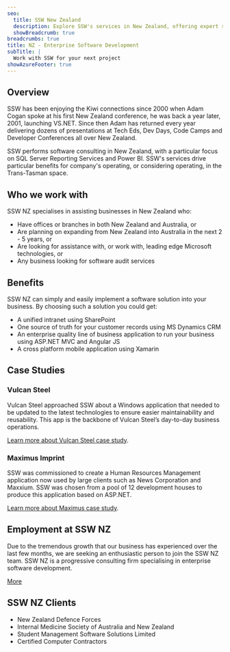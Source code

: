 ```yaml
---
seo:
  title: SSW New Zealand
  description: Explore SSW's services in New Zealand, offering expert software development, consulting, and training solutions.
  showBreadcrumb: true
breadcrumbs: true
title: NZ - Enterprise Software Development
subTitle: |
  Work with SSW for your next project
showAzureFooter: true
---
```


## Overview

SSW has been enjoying the Kiwi connections since 2000 when Adam Cogan spoke at his first New Zealand conference, he was back a year later, 2001, launching VS.NET. Since then Adam has returned every year delivering dozens of presentations at Tech Eds, Dev Days, Code Camps and Developer Conferences all over New Zealand.

SSW performs software consulting in New Zealand, with a particular focus on SQL Server Reporting Services and Power BI. SSW's services drive particular benefits for company's operating, or considering operating, in the Trans-Tasman space.

## Who we work with

SSW NZ specialises in assisting businesses in New Zealand who:

* Have offices or branches in both New Zealand and Australia, or
* Are planning on expanding from New Zealand into Australia in the next 2 - 5 years, or
* Are looking for assistance with, or work with, leading edge Microsoft technologies, or
* Any business looking for software audit services

## Benefits

SSW NZ can simply and easily implement a software solution into your business. By choosing such a solution you could get:

* A unified intranet using SharePoint
* One source of truth for your customer records using MS Dynamics CRM
* An enterprise quality line of business application to run your business using ASP.NET MVC and Angular JS
* A cross platform mobile application using Xamarin

## Case Studies

### Vulcan Steel

Vulcan Steel approached SSW about a Windows application that needed to be updated to the latest technologies to ensure easier maintainability and reusability. This app is the backbone of Vulcan Steel’s day-to-day business operations.

[Learn more about Vulcan Steel case study](company/clients/vulcan-steel).

### Maximus Imprint

SSW was commissioned to create a Human Resources Management application now used by large clients such as News Corporation and Maxxium. SSW was chosen from a pool of 12 development houses to produce this application based on ASP.NET.

[Learn more about Maximus case study](company/clients/maximus-imprint).

## Employment at SSW NZ

Due to the tremendous growth that our business has experienced over the last few months, we are seeking an enthusiastic person to join the SSW NZ team. SSW NZ is a progressive consulting firm specialising in enterprise software development.

[More](employment)

## SSW NZ Clients

* New Zealand Defence Forces
* Internal Medicine Society of Australia and New Zealand
* Student Management Software Solutions Limited
* Certified Computer Contractors
